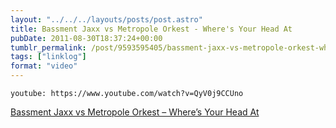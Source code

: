 ```yaml
---
layout: "../../../layouts/posts/post.astro"
title: Bassment Jaxx vs Metropole Orkest - Where's Your Head At
pubDate: 2011-08-30T18:37:24+00:00
tumblr_permalink: /post/9593595405/bassment-jaxx-vs-metropole-orkest-wheres-your
tags: ["linklog"]
format: "video"
---
```


`youtube: https://www.youtube.com/watch?v=QyV0j9CCUno`

[Bassment Jaxx vs Metropole Orkest &#8211; Where&rsquo;s Your Head At][1]

[1]: https://www.youtube.com/watch?v=QyV0j9CCUno
